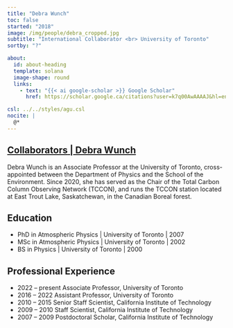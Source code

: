 ---
title: "Debra Wunch"
toc: false
started: "2018"
image: /img/people/debra_cropped.jpg
subtitle: "International Collaborator <br> University of Toronto"
sortby: "?"

about:
  id: about-heading
  template: solana
  image-shape: round
  links:
    - text: "{{< ai google-scholar >}} Google Scholar"
      href: https://scholar.google.ca/citations?user=k7q00AwAAAAJ&hl=en 

csl: ../../styles/agu.csl
nocite: |
  @*
---

::::: {.container} 

::: {.listing-header}
## [**Collaborators** | **Debra Wunch**](../../team.qmd#collab-team)
::::

:::: {#about-heading}
::: {.about-section} 

Debra Wunch is an Associate Professor at the University of Toronto, cross-appointed between the Department of Physics and the School of the Environment. Since 2020, she has served as the Chair of the Total Carbon Column Observing Network (TCCON), and runs the TCCON station located at East Trout Lake, Saskatchewan, in the Canadian Boreal forest.

## Education

- [PhD in Atmospheric Physics]{.fw-bold} | University of Toronto | 2007
- [MSc in Atmospheric Physics]{.fw-bold} | University of Toronto | 2002
- [BS in Physics]{.fw-bold} | University of Toronto | 2000


## Professional Experience

- [2022 – present]{.fw-bold} Associate Professor, University of Toronto
- [2016 – 2022]{.fw-bold} Assistant Professor, University of Toronto
- [2010 – 2015]{.fw-bold} Senior Staff Scientist, California Institute of Technology
- [2009 – 2010]{.fw-bold} Staff Scientist, California Institute of Technology
- [2007 – 2009]{.fw-bold} Postdoctoral Scholar, California Institute of Technology

:::
::::
:::::
